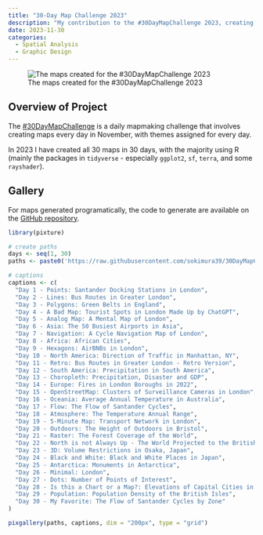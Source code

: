 ```yaml
---
title: "30-Day Map Challenge 2023"
description: "My contribution to the #30DayMapChallenge 2023, creating maps for every day in November."
date: 2023-11-30
categories:
  - Spatial Analysis
  - Graphic Design
---
```


![The maps created for the #30DayMapChallenge 2023](https://raw.githubusercontent.com/sokimura39/30DayMapChallenge/master/2023/Maps/Maps_Gallery.png)

## Overview of Project

The [#30DayMapChallenge](https://30daymapchallenge.com/) is a daily mapmaking challenge that involves creating maps every day in November, with themes assigned for every day.

In 2023 I have created all 30 maps in 30 days, with the majority using R (mainly the packages in `tidyverse` - especially `ggplot2`, `sf`, `terra`, and some `rayshader`).

## Gallery

For maps generated programatically, the code to generate are available on the [GitHub repository](https://github.com/sokimura39/30DayMapChallenge).

```r

library(pixture)

# create paths
days <- seq(1, 30)
paths <- paste0('https://raw.githubusercontent.com/sokimura39/30DayMapChallenge/master/2023/Maps/Day', formatC(days, width = 2, flag = '0'), '.png')

# captions
captions <- c(
  "Day 1 - Points: Santander Docking Stations in London",
  "Day 2 - Lines: Bus Routes in Greater London",
  "Day 3 - Polygons: Green Belts in England",
  "Day 4 - A Bad Map: Tourist Spots in London Made Up by ChatGPT",
  "Day 5 - Analog Map: A Mental Map of London",
  "Day 6 - Asia: The 50 Busiest Airports in Asia",
  "Day 7 - Navigation: A Cycle Navigation Map of London",
  "Day 8 - Africa: African Cities",
  "Day 9 - Hexagons: AirBNBs in London",
  "Day 10 - North America: Direction of Traffic in Manhattan, NY",
  "Day 11 - Retro: Bus Routes in Greater London - Retro Version",
  "Day 12 - South America: Precipitation in South America",
  "Day 13 - Choropleth: Precipitation, Disaster and GDP",
  "Day 14 - Europe: Fires in London Boroughs in 2022",
  "Day 15 - OpenStreetMap: Clusters of Surveillance Cameras in London",
  "Day 16 - Oceania: Average Annual Temperature in Australia",
  "Day 17 - Flow: The Flow of Santander Cycles",
  "Day 18 - Atmosphere: The Temperature Annual Range",
  "Day 19 - 5-Minute Map: Transport Network in London",
  "Day 20 - Outdoors: The Height of Outdoors in Bristol",
  "Day 21 - Raster: The Forest Coverage of the World",
  "Day 22 - North is not Always Up - The World Projected to the British National Grid",
  "Day 23 - 3D: Volume Restrictions in Osaka, Japan",
  "Day 24 - Black and White: Black and White Places in Japan",
  "Day 25 - Antarctica: Monuments in Antarctica",
  "Day 26 - Minimal: London",
  "Day 27 - Dots: Number of Points of Interest",
  "Day 28 - Is this a Chart or a Map?: Elevations of Capital Cities in the World",
  "Day 29 - Population: Population Density of the British Isles",
  "Day 30 - My Favorite: The Flow of Santander Cycles by Zone"
)

pixgallery(paths, captions, dim = "200px", type = "grid")

```
